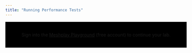 ```yaml
---
title: "Running Performance Tests"
---
```


<div style="display:flex; justify-content:center; padding:2rem; width:100%; background-color:black;">
Sign into the&nbsp;<a href="https://playground.meshplay.khulnasoft.com">Meshplay Playground</a>&nbsp;(free account) to continue your lab.
</div>


